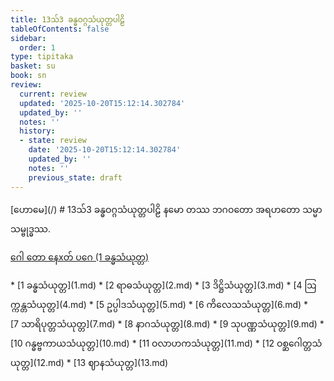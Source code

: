 ```yaml
---
title: 13သ်3 ခန္ဓဝဂ္ဂသံယုတ္တပါဠိ
tableOfContents: false
sidebar:
  order: 1
type: tipitaka
basket: su
book: sn
review:
  current: review
  updated: '2025-10-20T15:12:14.302784'
  updated_by: ''
  notes: ''
  history:
  - state: review
    date: '2025-10-20T15:12:14.302784'
    updated_by: ''
    notes: ''
    previous_state: draft
---
```



<ReviewStatus review={frontmatter.review} showDetails={true} />

<HypothesisAnnotation frontmatter={frontmatter} />


<Paragraph type="center" book="sn">
[ဟောမေ](/)
</Paragraph>

<Paragraph type="center" book="sn">
# 13သ်3 ခန္ဓဝဂ္ဂသံယုတ္တပါဠိ
</Paragraph>

<Paragraph number="1" type="center" book="sn">
နမော တဿ ဘဂဝတော အရဟတော သမ္မာသမ္ဗုဒ္ဓဿ.

[ဂေါ တော နေxတ် ပဂေ (1 ခန္ဓသံယုတ္တ)](1.md)



</Paragraph>

<TableOfContents book="sn" section="13">
* [1 ခန္ဓသံယုတ္တ](1.md)
* [2 ရာဓသံယုတ္တ](2.md)
* [3 ဒိဋ္ဌိသံယုတ္တ](3.md)
* [4 ဩက္ကန္တသံယုတ္တ](4.md)
* [5 ဥပ္ပါဒသံယုတ္တ](5.md)
* [6 ကိလေသသံယုတ္တ](6.md)
* [7 သာရိပုတ္တသံယုတ္တ](7.md)
* [8 နာဂသံယုတ္တ](8.md)
* [9 သုပဏ္ဏသံယုတ္တ](9.md)
* [10 ဂန္ဓဗ္ဗကာယသံယုတ္တ](10.md)
* [11 ဝလာဟကသံယုတ္တ](11.md)
* [12 ဝစ္ဆဂေါတ္တသံယုတ္တ](12.md)
* [13 ဈာနသံယုတ္တ](13.md)
</TableOfContents>